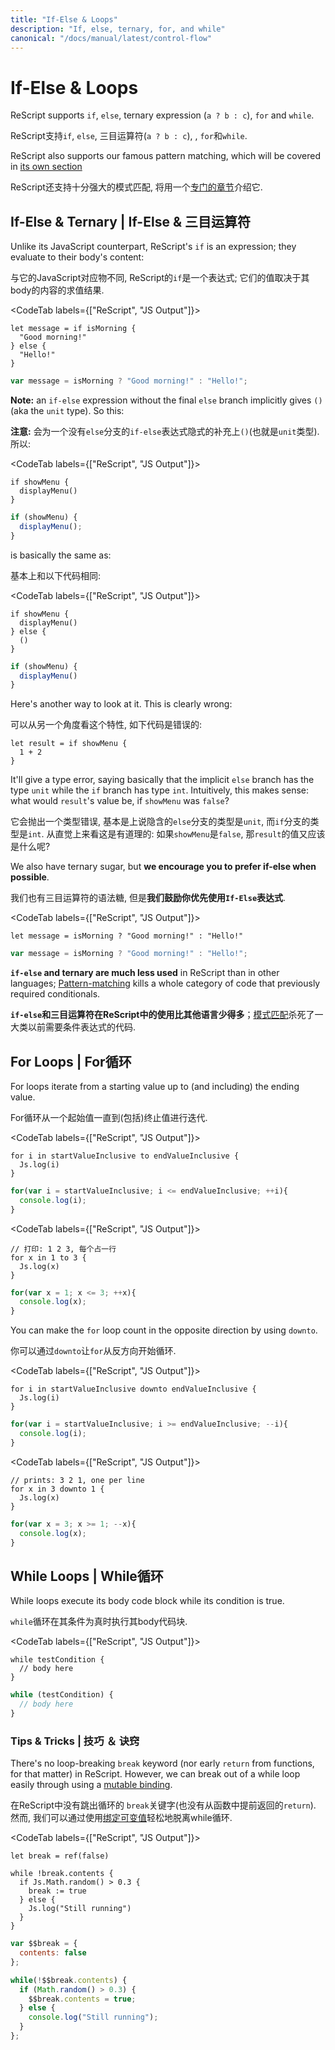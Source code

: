 ```yaml
---
title: "If-Else & Loops"
description: "If, else, ternary, for, and while"
canonical: "/docs/manual/latest/control-flow"
---
```


# If-Else & Loops

ReScript supports `if`, `else`, ternary expression (`a ? b : c`), `for` and `while`.

ReScript支持`if`, `else`, 三目运算符(`a ? b : c`), , `for`和`while`.

ReScript also supports our famous pattern matching, which will be covered in [its own section](pattern-matching-destructuring.md)

ReScript还支持十分强大的模式匹配, 将用一个[专门的章节](pattern-matching-destructuring.md)介绍它.

## If-Else & Ternary | If-Else & 三目运算符

Unlike its JavaScript counterpart, ReScript's `if` is an expression; they evaluate to their body's content:

与它的JavaScript对应物不同, ReScript的`if`是一个表达式; 它们的值取决于其body的内容的求值结果.

<CodeTab labels={["ReScript", "JS Output"]}>

```res
let message = if isMorning {
  "Good morning!"
} else {
  "Hello!"
}
```
```js
var message = isMorning ? "Good morning!" : "Hello!";
```

</CodeTab>

**Note:** an `if-else` expression without the final `else` branch implicitly gives `()` (aka the `unit` type). So this:

**注意:** 会为一个没有`else`分支的`if-else`表达式隐式的补充上`()`(也就是`unit`类型). 所以:

<CodeTab labels={["ReScript", "JS Output"]}>

```res
if showMenu {
  displayMenu()
}
```
```js
if (showMenu) {
  displayMenu();
}
```

</CodeTab>

is basically the same as:

基本上和以下代码相同:

<CodeTab labels={["ReScript", "JS Output"]}>

```res
if showMenu {
  displayMenu()
} else {
  ()
}
```
```js
if (showMenu) {
  displayMenu()
}
```

</CodeTab>

Here's another way to look at it. This is clearly wrong:

可以从另一个角度看这个特性, 如下代码是错误的:

```res
let result = if showMenu {
  1 + 2
}
```

It'll give a type error, saying basically that the implicit `else` branch has the type `unit` while the `if` branch has type `int`. Intuitively, this makes sense: what would `result`'s value be, if `showMenu` was `false`?

它会抛出一个类型错误, 基本是上说隐含的`else`分支的类型是`unit`, 而`if`分支的类型是`int`. 从直觉上来看这是有道理的: 如果`showMenu`是`false`, 那`result`的值又应该是什么呢?

We also have ternary sugar, but **we encourage you to prefer if-else when possible**.

我们也有三目运算符的语法糖, 但是**我们鼓励你优先使用`If-Else`表达式**.

<CodeTab labels={["ReScript", "JS Output"]}>

```res
let message = isMorning ? "Good morning!" : "Hello!"
```
```js
var message = isMorning ? "Good morning!" : "Hello!";
```

</CodeTab>

**`if-else` and ternary are much less used** in ReScript than in other languages; [Pattern-matching](pattern-matching-destructuring.md) kills a whole category of code that previously required conditionals.

**`if-else`和三目运算符在ReScript中的使用比其他语言少得多**；[模式匹配](pattern-matching-destructuring.md)杀死了一大类以前需要条件表达式的代码.

## For Loops | For循环

For loops iterate from a starting value up to (and including) the ending value.

For循环从一个起始值一直到(包括)终止值进行迭代.


<CodeTab labels={["ReScript", "JS Output"]}>

```res
for i in startValueInclusive to endValueInclusive {
  Js.log(i)
}
```
```js
for(var i = startValueInclusive; i <= endValueInclusive; ++i){
  console.log(i);
}
```

</CodeTab>

<CodeTab labels={["ReScript", "JS Output"]}>

```res example
// 打印: 1 2 3, 每个占一行
for x in 1 to 3 {
  Js.log(x)
}
```
```js
for(var x = 1; x <= 3; ++x){
  console.log(x);
}
```

</CodeTab>

You can make the `for` loop count in the opposite direction by using `downto`.

你可以通过`downto`让`for`从反方向开始循环.

<CodeTab labels={["ReScript", "JS Output"]}>

```res
for i in startValueInclusive downto endValueInclusive {
  Js.log(i)
}
```
```js
for(var i = startValueInclusive; i >= endValueInclusive; --i){
  console.log(i);
}
```

</CodeTab>

<CodeTab labels={["ReScript", "JS Output"]}>

```res example
// prints: 3 2 1, one per line
for x in 3 downto 1 {
  Js.log(x)
}
```
```js
for(var x = 3; x >= 1; --x){
  console.log(x);
}
```

</CodeTab>

## While Loops | While循环

While loops execute its body code block while its condition is true.

`while`循环在其条件为真时执行其body代码块.

<CodeTab labels={["ReScript", "JS Output"]}>

```res
while testCondition {
  // body here
}
```
```js
while (testCondition) {
  // body here
}
```

</CodeTab>

### Tips & Tricks | 技巧 ＆ 诀窍

There's no loop-breaking `break` keyword (nor early `return` from functions, for that matter) in ReScript. However, we can break out of a while loop easily through using a [mutable binding](mutation.md).

在ReScript中没有跳出循环的 `break`关键字(也没有从函数中提前返回的`return`). 然而, 我们可以通过使用[绑定可变值](mutation.md)轻松地脱离while循环.

<CodeTab labels={["ReScript", "JS Output"]}>

```res example
let break = ref(false)

while !break.contents {
  if Js.Math.random() > 0.3 {
    break := true
  } else {
    Js.log("Still running")
  }
}
```
```js
var $$break = {
  contents: false
};

while(!$$break.contents) {
  if (Math.random() > 0.3) {
    $$break.contents = true;
  } else {
    console.log("Still running");
  }
};
```

</CodeTab>
